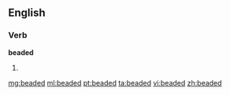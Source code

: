 ==English==

===Verb===
'''beaded'''

# {{past of|[[bead]]}}

[[mg:beaded]]
[[ml:beaded]]
[[pt:beaded]]
[[ta:beaded]]
[[vi:beaded]]
[[zh:beaded]]